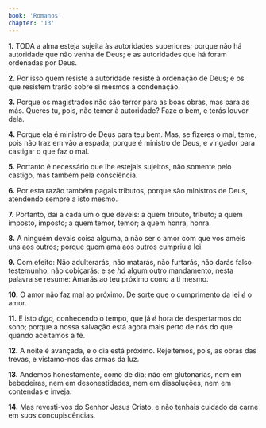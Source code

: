 ```yaml
---
book: 'Romanos'
chapter: '13'
---
```


**1.** TODA a alma esteja sujeita às autoridades superiores; porque não há autoridade que não venha de Deus; e as autoridades que há foram ordenadas por Deus.

**2.** Por isso quem resiste à autoridade resiste à ordenação de Deus; e os que resistem trarão sobre si mesmos a condenação.

**3.** Porque os magistrados não são terror para as boas obras, mas para as más. Queres tu, pois, não temer à autoridade? Faze o bem, e terás louvor dela.

**4.** Porque ela é ministro de Deus para teu bem. Mas, se fizeres o mal, teme, pois não traz em vão a espada; porque é ministro de Deus, e vingador para castigar o que faz o mal.

**5.** Portanto é necessário que lhe estejais sujeitos, não somente pelo castigo, mas também pela consciência.

**6.** Por esta razão também pagais tributos, porque são ministros de Deus, atendendo sempre a isto mesmo.

**7.** Portanto, dai a cada um o que deveis: a quem tributo, tributo; a quem imposto, imposto; a quem temor, temor; a quem honra, honra.

**8.** A ninguém devais coisa alguma, a não ser o amor com que vos ameis uns aos outros; porque quem ama aos outros cumpriu a lei.

**9.** Com efeito: Não adulterarás, não matarás, não furtarás, não darás falso testemunho, não cobiçarás; e se *há* algum outro mandamento, nesta palavra se resume: Amarás ao teu próximo como a ti mesmo.

**10.** O amor não faz mal ao próximo. De sorte que o cumprimento da lei *é* o amor.

**11.** E isto *digo,* conhecendo o tempo, que já *é* hora de despertarmos do sono; porque a nossa salvação está agora mais perto de nós do que quando aceitamos a fé.

**12.** A noite é avançada, e o dia está próximo. Rejeitemos, pois, as obras das trevas, e vistamo-nos das armas da luz.

**13.** Andemos honestamente, como de dia; não em glutonarias, nem em bebedeiras, nem em desonestidades, nem em dissoluções, nem em contendas e inveja.

**14.** Mas revesti-vos do Senhor Jesus Cristo, e não tenhais cuidado da carne em *suas* concupiscências.